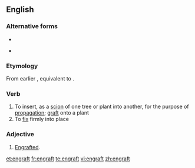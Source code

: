 ==English==

===Alternative forms===
* {{l|en|ingraft}}
* {{l|en|engraff}} {{i|obsolete}}

===Etymology===
From earlier {{term|ingraft}}, equivalent to {{prefix|en|gloss1=in|graft}}.

===Verb===
{{en-verb}}

# To insert, as a [[scion]] of one tree or plant into another, for the purpose of [[propagation]]; [[graft]] onto a plant
# To [[fix]] firmly into place

===Adjective===
{{en-adj}}

# {{rare}} [[engrafted|Engrafted]].

[[et:engraft]]
[[fr:engraft]]
[[te:engraft]]
[[vi:engraft]]
[[zh:engraft]]